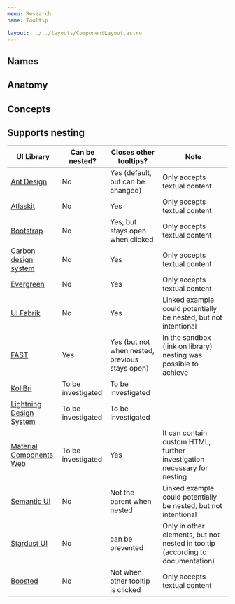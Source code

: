 ```yaml
---
menu: Research
name: Tooltip

layout: ../../layouts/ComponentLayout.astro
---
```



## Names

<ComponentCoverage component="Tooltip" />

## Anatomy

<Anatomy component="Tooltip" />

## Concepts

<Concepts client:load component="Tooltip" />

## Supports nesting

| UI Library                                                                                                                | Can be nested?     | Closes other tooltips?                         | Note                                                                           |
| ------------------------------------------------------------------------------------------------------------------------- | ------------------ | ---------------------------------------------- | ------------------------------------------------------------------------------ |
| [Ant Design](https://codepen.io/pen?&editors=001)                                                                         | No                 | Yes (default, but can be changed)              | Only accepts textual content                                                   |
| [Atlaskit](https://codesandbox.io/s/w5ldwk?module=/example.tsx&file=/example.tsx)                                         | No                 | Yes                                            | Only accepts textual content                                                   |
| [Bootstrap](https://getbootstrap.com/docs/5.3/components/tooltips/)                                                       | No                 | Yes, but stays open when clicked               | Only accepts textual content                                                   |
| [Carbon design system](https://vue.carbondesignsystem.com/?path=/story/component-cvtooltips-cvdefinitiontooltip--default) | No                 | Yes                                            | Only accepts textual content                                                   |
| [Evergreen](https://codesandbox.io/s/8h1ync)                                                                              | No                 | Yes                                            | Only accepts textual content                                                   |
| [UI Fabrik](https://codepen.io/utilitybend/pen/MWZZRoB/7bba995cc9c04cd05905ece99c5c06eb)                                  | No                 | Yes                                            | Linked example could potentially be nested, but not intentional                |
| [FAST](https://explore.fast.design/components/fast-tooltip)                                                               | Yes                | Yes (but not when nested, previous stays open) | In the sandbox (link on library) nesting was possible to achieve               |
| [KoliBri](https://public-ui.github.io/docs/components/tooltip)                                                            | To be investigated | To be investigated                             |                                                                                |
| [Lightning Design System](https://www.lightningdesignsystem.com/components/tooltips/)                                     | To be investigated | To be investigated                             |                                                                                |
| [Material Components Web](https://m2.material.io/components/tooltips/web/)                                                | To be investigated | Yes                                            | It can contain custom HTML, further investigation necessary for nesting        |
| [Semantic UI](https://semantic-ui.com/modules/popup.html#/definition)                                                     | No                 | Not the parent when nested                     | Linked example could potentially be nested, but not intentional                |
| [Stardust UI](https://fluentsite.z22.web.core.windows.net/0.66.2/components/tooltip/definition)                           | No                 | can be prevented                               | Only in other elements, but not nested in tooltip (according to documentation) |
| [Boosted](https://boosted.orange.com/docs/5.3/components/tooltips/)                                                       | No                 | Not when other tooltip is clicked              | Only accepts textual content                                                   |
